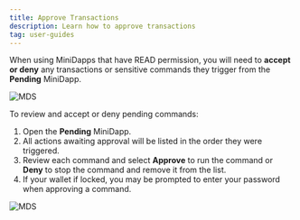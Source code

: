 ```yaml
---
title: Approve Transactions
description: Learn how to approve transactions
tag: user-guides
---
```


When using MiniDapps that have READ permission, you will need to **accept or deny** any transactions or sensitive commands they trigger from the **Pending** MiniDapp.

![MDS](/img/runanode/mds_pendingicon.png)

To review and accept or deny pending commands:

1. Open the **Pending** MiniDapp.
2. All actions awaiting approval will be listed in the order they were triggered.
3. Review each command and select **Approve** to run the command or **Deny** to stop the command and remove it from the list.
4. If your wallet if locked, you may be prompted to enter your password when approving a command.

![MDS](/img/runanode/mds_pending.png)
